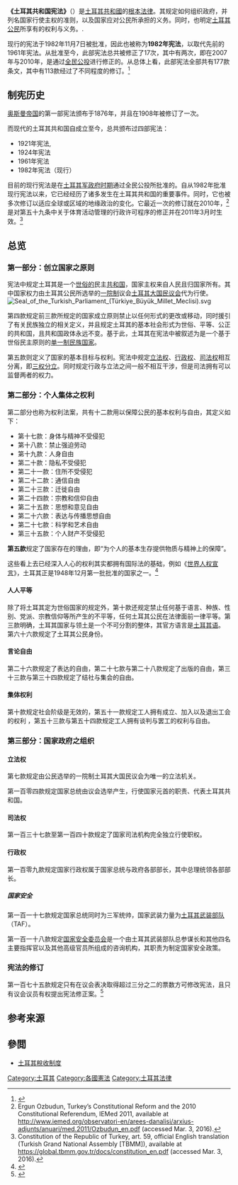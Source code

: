 '''《土耳其共和国宪法》'''（{{lang-tr|Türkiye Cumhuriyeti Anayasası}}）是[[土耳其共和國|土耳其共和國]]的[[宪法|根本法律]]。其规定如何组织政府，并列名国家行使主权的准则，以及国家应对公民所承担的义务。同时，也明定[[土耳其人|土耳其公民]]所享有的权利与义务。.

现行的宪法于1982年11月7日被批准，因此也被称为'''1982年宪法'''，以取代先前的1961年宪法。从批准至今，此部宪法总共被修正了17次，其中有两次，即在2007年与2010年，是通过[[全民公投|全民公投]]进行修正的。从总体上看，此部宪法全部共有177款条文，其中有113款经过了不同程度的修订。<ref>{{cite web |url=http://www.odatv.com/n.php?n=177-maddeden-113u-degisti-hangi-82-anayasasi-1110111200 |title=1982 ANAYASASI'NDA DEĞİŞEN MADDELER |publisher=Odatv.com |date= |accessdate=April 2016 |archive-date=2016-03-06 |archive-url=https://web.archive.org/web/20160306091539/http://odatv.com/n.php?n=177-maddeden-113u-degisti-hangi-82-anayasasi-1110111200 |dead-url=no }}</ref>

== 制宪历史 ==
{{main|土耳其宪政史}}

[[奥斯曼帝国|奥斯曼帝国]]的第一部宪法颁布于1876年，并且在1908年被修订了一次。

而现代的土耳其共和国自成立至今，总共颁布过四部宪法：

*1921年宪法,
*1924年宪法
*1961年宪法
*1982年宪法（现行）

目前的现行宪法是在[[1980年土耳其军事政变|土耳其军政府时期]]通过全民公投所批准的。自从1982年批准现行宪法以来，它已经经历了诸多发生在土耳其共和国的重要事件。同时，它也被多次修订以适应全球或区域的地缘政治的变化。它最近一次的修订就在2010年，<ref>Ergun Ozbudun, Turkey’s Constitutional Reform and the 2010 Constitutional Referendum, IEMed 2011, available at http://www.iemed.org/observatori-en/arees-danalisi/arxius-adjunts/anuari/med.2011/Ozbudun_en.pdf {{Wayback|url=http://www.iemed.org/observatori-en/arees-danalisi/arxius-adjunts/anuari/med.2011/Ozbudun_en.pdf |date=20210323004156 }} (accessed Mar. 3, 2016).</ref> 是对第五十九条中关于体育活动管理的行政许可程序的修正并在2011年3月时生效。<ref>Constitution of the Republic of Turkey, art. 59, official English translation (Turkish Grand National Assembly [TBMM]), available at https://global.tbmm.gov.tr/docs/constitution_en.pdf {{Wayback|url=https://global.tbmm.gov.tr/docs/constitution_en.pdf |date=20200209123304 }} (accessed Mar. 3, 2016).</ref>

==总览 ==
{{Wikisource|en:Constitution of the Republic of Turkey}}

=== 第一部分：创立国家之原则===

宪法中规定土耳其是一个[[世俗国家|世俗的]]民主[[共和国|共和国]]，国家主权来自人民且归国家所有。其中国家权力由土耳其公民所选举的[[一院制|一院制]]议会[[土耳其大国民议会|土耳其大国民议会]]代为行使。 [[File:Seal_of_the_Turkish_Parliament_(Türkiye_Büyük_Millet_Meclisi).svg|thumb]]

第四款规定前三款所规定的国家成立原则禁止以任何形式的更改或移动，同时援引了有关民族独立的相关定义，并且规定土耳其的基本社会形式为世俗、平等、公正的共和国，且共和国政体永远不变。基于此，土耳其在宪法中被叙述为是一个基于世俗民主原则的[[单一制|单一制]][[民族国家|民族国家]]。

第五款则定义了国家的基本目标与权利。宪法中规定[[立法权|立法权]]、[[行政权|行政权]]、[[司法权|司法权]]相互分离，即[[三权分立|三权分立]]。同时规定行政与立法之间一般不相互干涉，但是司法拥有可以监督两者的权力。

=== 第二部分：个人集体之权利 ===
{{further|土耳其人权}}

第二部分也称为权利法案，共有十二款用以保障公民的基本权利与自由，其定义如下：

*第十七款：身体与精神不受侵犯
*第十八款：禁止强迫劳动
*第十九款：人身自由
*第二十款：隐私不受侵犯
*第二十一款：住所不受侵犯
*第二十二款：通信自由
*第二十三款：迁徙自由
*第二十四款：宗教和信仰自由
*第二十五款：思想和意见自由
*第二十六款：表达与传播思想自由
*第二十七款：科学和艺术自由
*第三十五款：个人财产不受侵犯

'''第五款'''规定了国家存在的理由，即“为个人的基本生存提供物质与精神上的保障”。

这些看上去已经深入人心的权利其实都拥有国际法的基础，例如《[[世界人权宣言|世界人权宣言]]》，土耳其正是1948年12月第一批批准的国家之一。<ref>{{cite web |url=http://www.aidh.org/uni/Formation/02Charte_a.htm |date=2008-03-11 |title=Adoption of the Universal Declaration, 1948 PARIS |work=The Universal Declaration of Human Rights |accessdate=September 2008 |publisher=Collège universitaire Henry Dunant{{what?|date=May 2016}} |archive-date=2008-12-15 |archive-url=https://web.archive.org/web/20081215170855/http://www.aidh.org/uni/Formation/02Charte_a.htm |dead-url=yes }}</ref>

==== 人人平等 ====
除了将土耳其定为世俗国家的规定外，第十款还规定禁止任何基于语言、种族、性别、党派、宗教信仰等所产生的不平等，任何土耳其公民在法律面前一律平等。第三款明确，土耳其国家与领土是一个不可分割的整体，其官方语言是[[土耳其语|土耳其语]]。 第六十六款规定了土耳其公民身份。

====言论自由 ====
第二十六款规定了表达的自由，第二十七款与第二十八款规定了出版的自由，第三十三款与第三十四款规定了结社与集会的自由。

====集体权利 ====

第十款规定社会阶级是无效的，第五十一款规定工人拥有成立、加入以及退出工会的权利 ，第五十三款与第五十四款规定工人拥有谈判与罢工的权利与自由。

=== 第三部分：国家政府之组织 ===

====立法权 ====

第七款规定由公民选举的一院制土耳其大国民议会为唯一的立法机关。

第一百零四款规定国家总统由议会选举产生，行使国家元首的职责、代表土耳其共和国。

{{see also|土耳其政治|土耳其总统|土耳其总理|土耳其大国民议会}}

====司法权 ====
第一百三十七款至第一百四十款规定了国家司法机构完全独立行使职权。

{{see also|土耳其法律|土耳其宪法法庭}}

====行政权 ====
第一百零九款规定国家行政权属于国家总统与政府各部部长，其中总理统领各部部长。

===== 国家安全=====
第一百一十七款规定国家总统同时为三军统帅，国家武装力量为[[土耳其武装部队|土耳其武装部队]]（TAF）。

第一百一十八款规定[[土耳其国家安全委员会|国家安全委员会]]是一个由土耳其武装部队总参谋长和其他四名主要指挥官以及其他高级官员所组成的咨询机构，其职责为制定国家安全政策。

=== 宪法的修订 ===
第一百七十五款规定只有在议会表决取得超过三分之二的票数方可修改宪法，且只有议会议员有权提出宪法修正案。<ref>{{cite news |url=http://www.theglobeandmail.com/news/world/europe/turkeys-erdogan-ready-to-make-changes-after-reform-referendum-win/article1704693/ |title=Turkey’s Erdogan ready to make changes after referendum win |location=Toronto |newspaper=The Globe and Mail |deadurl=yes |archiveurl=https://web.archive.org/web/20100916180854/http://www.theglobeandmail.com/news/world/europe/turkeys-erdogan-ready-to-make-changes-after-reform-referendum-win/article1704693/ |archivedate=2010-09-16 |accessdate=2016-11-21 }}</ref>

== 参考来源 ==
{{reflist|2}}

==參閲==
*[[土耳其稅收制度|土耳其稅收制度]]

{{亞洲題目|宪法}}
{{歐洲題目|宪法}}
{{Authority control}}

[[Category:土耳其|Category:土耳其]]
[[Category:各國憲法|Category:各國憲法]]
[[Category:土耳其法律|Category:土耳其法律]]